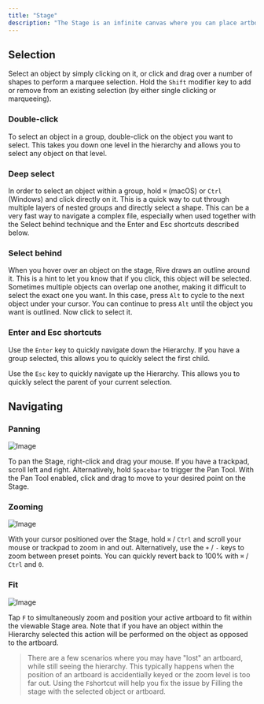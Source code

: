 ```yaml
---
title: "Stage"
description: "The Stage is an infinite canvas where you can place artboards containing all your graphics."
---
```



<YouTube id="xQK498Y1J8M" />

## Selection

Select an object by simply clicking on it, or click and drag over a number of shapes to perform a marquee selection. Hold the `Shift` modifier key to add or remove from an existing selection (by either single clicking or marqueeing).

### Double-click

To select an object in a group, double-click on the object you want to select. This takes you down one level in the hierarchy and allows you to select any object on that level.

### Deep select

In order to select an object within a group, hold `⌘` (macOS) or `Ctrl` (Windows) and click directly on it. This is a quick way to cut through multiple layers of nested groups and directly select a shape. This can be a very fast way to navigate a complex file, especially when used together with the Select behind technique and the Enter and Esc shortcuts described below.

### Select behind

When you hover over an object on the stage, Rive draws an outline around it. This is a hint to let you know that if you click, this object will be selected. Sometimes multiple objects can overlap one another, making it difficult to select the exact one you want. In this case, press `Alt` to cycle to the next object under your cursor. You can continue to press `Alt` until the object you want is outlined. Now click to select it.

### Enter and Esc shortcuts

Use the `Enter` key to quickly navigate down the Hierarchy. If you have a group selected, this allows you to quickly select the first child.

Use the `Esc` key to quickly navigate up the Hierarchy. This allows you to quickly select the parent of your current selection.

## Navigating

<YouTube id="osp_et6q7o8" />

### Panning

![Image](https://ucarecdn.com/e1605c44-d098-4a7e-940d-a4278ef53be8/)

To pan the Stage, right-click and drag your mouse. If you have a trackpad, scroll left and right. Alternatively, hold `Spacebar` to trigger the Pan Tool. With the Pan Tool enabled, click and drag to move to your desired point on the Stage.

### Zooming

![Image](https://ucarecdn.com/c9384609-023a-42a0-bab3-5ff6043598b2/)

With your cursor positioned over the Stage, hold `⌘` / `Ctrl` and scroll your mouse or trackpad to zoom in and out. Alternatively, use the `+` / `-` keys to zoom between preset points. You can quickly revert back to 100% with `⌘` / `Ctrl` and `0`.

### Fit

![Image](https://ucarecdn.com/7b03a9e1-2577-46a8-9cc8-7c6661f91a8e/)

Tap `F` to simultaneously zoom and position your active artboard to fit within the viewable Stage area. Note that if you have an object within the Hierarchy selected this action will be performed on the object as opposed to the artboard.

> There are a few scenarios where you may have "lost" an artboard, while still seeing the hierarchy. This typically happens when the position of an artboard is accidentially keyed or the zoom level is too far out. Using the `F`shortcut will help you fix the issue by Filling the stage with the selected object or artboard.
